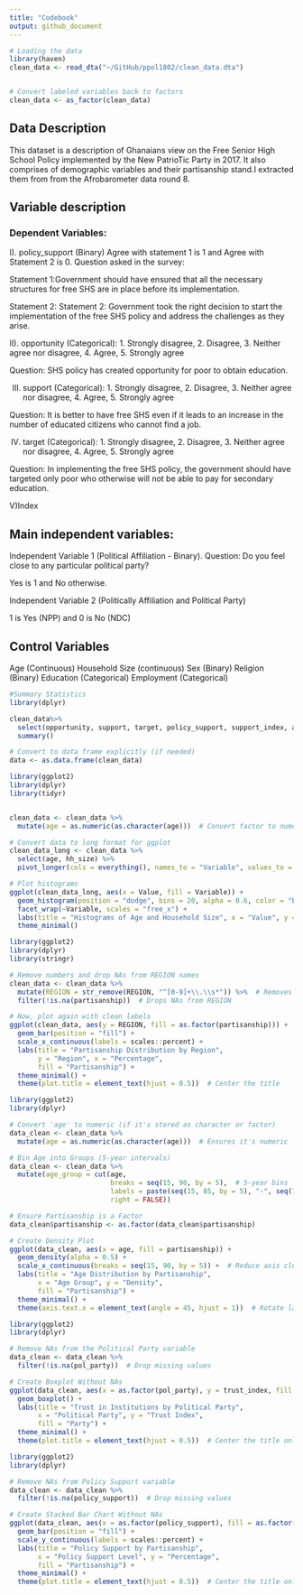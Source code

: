 ```yaml
---
title: "Codebook"
output: github_document
---
```


```r
# Loading the data
library(haven)
clean_data <- read_dta("~/GitHub/ppol1802/clean_data.dta")


# Convert labeled variables back to factors
clean_data <- as_factor(clean_data)

```

## Data Description
This dataset is a description of Ghanaians view on the Free Senior High School Policy implemented by the New PatrioTic Party in 2017. It also comprises of demographic variables and their partisanship stand.I extracted them from from the Afrobarometer data round 8.


## Variable description

### Dependent Variables: 

I). policy_support (Binary) Agree with statement 1 is 1 and Agree with Statement 2 is 0.
Question asked in the survey: 

Statement 1:Government should have ensured that all the necessary structures for free SHS are in place before its implementation. 

Statement 2: Statement 2: Government took the right decision to start the implementation of the free SHS policy and address the challenges as they arise.   

II). opportunity (Categorical):   1. Strongly disagree, 2. Disagree, 3. Neither agree nor disagree,
                                  4. Agree, 5. Strongly agree

Question: SHS policy has created opportunity for poor to obtain education.


III) support (Categorical): 1. Strongly disagree, 2. Disagree, 3. Neither agree nor disagree,
                           4. Agree, 5. Strongly agree

Question:  It is better to have free SHS even if it leads to an increase in the number of educated citizens who cannot find a job.

IV) target (Categorical): 1. Strongly disagree, 2. Disagree, 3. Neither agree nor disagree,
                           4. Agree, 5. Strongly agree

Question:  In implementing the free SHS policy, the government should have targeted only poor who otherwise will not be able to pay for secondary education.  


V)Index 

## Main independent variables: 
Independent Variable 1 (Political Affiliation - Binary). Question:  Do you feel close to any particular political party?

Yes is 1 and No otherwise.


Independent Variable 2 (Politically Affiliation and Political Party)

1 is Yes (NPP) and 0 is No (NDC)

## Control Variables

Age (Continuous)
Household Size (continuous)
Sex (Binary)
Religion (Binary)
Education (Categorical)
Employment (Categorical)


```r
#Summary Statistics
library(dplyr)

clean_data%>% 
  select(opportunity, support, target, policy_support, support_index, age, hh_size, sex, religion, education, employment, urban, present_cond, asset, trust_index, corruption) %>% 
  summary()
```


```r
# Convert to data frame explicitly (if needed)
data <- as.data.frame(clean_data)
```


```r
library(ggplot2)
library(dplyr)
library(tidyr)


clean_data <- clean_data %>%
  mutate(age = as.numeric(as.character(age)))  # Convert factor to numeric

# Convert data to long format for ggplot
clean_data_long <- clean_data %>%
  select(age, hh_size) %>%
  pivot_longer(cols = everything(), names_to = "Variable", values_to = "Value")

# Plot histograms
ggplot(clean_data_long, aes(x = Value, fill = Variable)) +
  geom_histogram(position = "dodge", bins = 20, alpha = 0.6, color = "black") +
  facet_wrap(~Variable, scales = "free_x") +
  labs(title = "Histograms of Age and Household Size", x = "Value", y = "Frequency") +
  theme_minimal()
```



```r
library(ggplot2)
library(dplyr)
library(stringr)

# Remove numbers and drop NAs from REGION names
clean_data <- clean_data %>%
  mutate(REGION = str_remove(REGION, "^[0-9]+\\.\\s*")) %>%  # Removes leading numbers & dots
  filter(!is.na(partisanship))  # Drops NAs from REGION

# Now, plot again with clean labels
ggplot(clean_data, aes(y = REGION, fill = as.factor(partisanship))) +
  geom_bar(position = "fill") +
  scale_x_continuous(labels = scales::percent) +
  labs(title = "Partisanship Distribution by Region",
       y = "Region", x = "Percentage",
       fill = "Partisanship") +
  theme_minimal() +
  theme(plot.title = element_text(hjust = 0.5))  # Center the title

```


```r
library(ggplot2)
library(dplyr)

# Convert 'age' to numeric (if it's stored as character or factor)
data_clean <- clean_data %>%
  mutate(age = as.numeric(as.character(age)))  # Ensures it's numeric

# Bin Age into Groups (5-year intervals)
data_clean <- clean_data %>%
  mutate(age_group = cut(age, 
                         breaks = seq(15, 90, by = 5),  # 5-year bins
                         labels = paste(seq(15, 85, by = 5), "-", seq(19, 89, by = 5)),
                         right = FALSE))

# Ensure Partisanship is a Factor
data_clean$partisanship <- as.factor(data_clean$partisanship)

# Create Density Plot
ggplot(data_clean, aes(x = age, fill = partisanship)) +
  geom_density(alpha = 0.5) +
  scale_x_continuous(breaks = seq(15, 90, by = 5)) +  # Reduce axis clutter
  labs(title = "Age Distribution by Partisanship",
       x = "Age Group", y = "Density",
       fill = "Partisanship") +
  theme_minimal() +
  theme(axis.text.x = element_text(angle = 45, hjust = 1))  # Rotate labels

```


```r
library(ggplot2)
library(dplyr)

# Remove NAs from the Political Party variable
data_clean <- data_clean %>%
  filter(!is.na(pol_party))  # Drop missing values

# Create Boxplot Without NAs
ggplot(data_clean, aes(x = as.factor(pol_party), y = trust_index, fill = as.factor(pol_party))) +
  geom_boxplot() +
  labs(title = "Trust in Institutions by Political Party",
       x = "Political Party", y = "Trust Index",
       fill = "Party") +
  theme_minimal() +
  theme(plot.title = element_text(hjust = 0.5))  # Center the title only


```

```r

library(ggplot2)
library(dplyr)

# Remove NAs from Policy Support variable
data_clean <- data_clean %>%
  filter(!is.na(policy_support))  # Drop missing values

# Create Stacked Bar Chart Without NAs
ggplot(data_clean, aes(x = as.factor(policy_support), fill = as.factor(partisanship))) +
  geom_bar(position = "fill") +
  scale_y_continuous(labels = scales::percent) +
  labs(title = "Policy Support by Partisanship",
       x = "Policy Support Level", y = "Percentage",
       fill = "Partisanship") +
  theme_minimal() +
  theme(plot.title = element_text(hjust = 0.5))  # Center the title only


```


